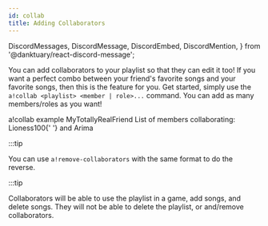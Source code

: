 ```yaml
---
id: collab
title: Adding Collaborators
---
```


  DiscordMessages,
  DiscordMessage,
  DiscordEmbed,
  DiscordMention,
} from '@danktuary/react-discord-message';

You can add collaborators to your playlist so that they can edit it too! If you
want a perfect combo between your friend's favorite songs and your favorite
songs, then this is the feature for you. Get started, simply use the
`a!collab <playlist> <member | role>...` command. You can add as many
members/roles as you want!

<DiscordMessages>
  <DiscordMessage
    author="Lioness100"
    avatar="https://cdn.discordapp.com/avatars/381490382183333899/9578c1d3c46e954938f009ac9b3972f9.png?size=4096"
  >
    a!collab example <DiscordMention>MyTotallyRealFriend</DiscordMention>
  </DiscordMessage>
  <DiscordMessage
    author="Arima"
    avatar="https://cdn.discordapp.com/avatars/809547125397782528/9bcaafaafb4249c9792e1a720ddacc9a.png?size=4096"
    roleColor="#e8c02a"
  >
    <DiscordEmbed
      authorName="Lioness100#4566"
      authorImage="https://cdn.discordapp.com/avatars/381490382183333899/9578c1d3c46e954938f009ac9b3972f9.png?size=4096"
      title='Added collaborators to "example"'
      color="#c88c81"
      thumbnail="https://cdn.discordapp.com/avatars/381490382183333899/9578c1d3c46e954938f009ac9b3972f9.png?size=4096"
    >
      List of members collaborating: <DiscordMention>Lioness100</DiscordMention>{' '}
      and <DiscordMention>Arima</DiscordMention>
    </DiscordEmbed>
  </DiscordMessage>
</DiscordMessages>

<br />

:::tip

You can use `a!remove-collaborators` with the same format to do the reverse.

:::tip

Collaborators will be able to use the playlist in a game, add songs, and delete
songs. They will not be able to delete the playlist, or and/remove
collaborators.
